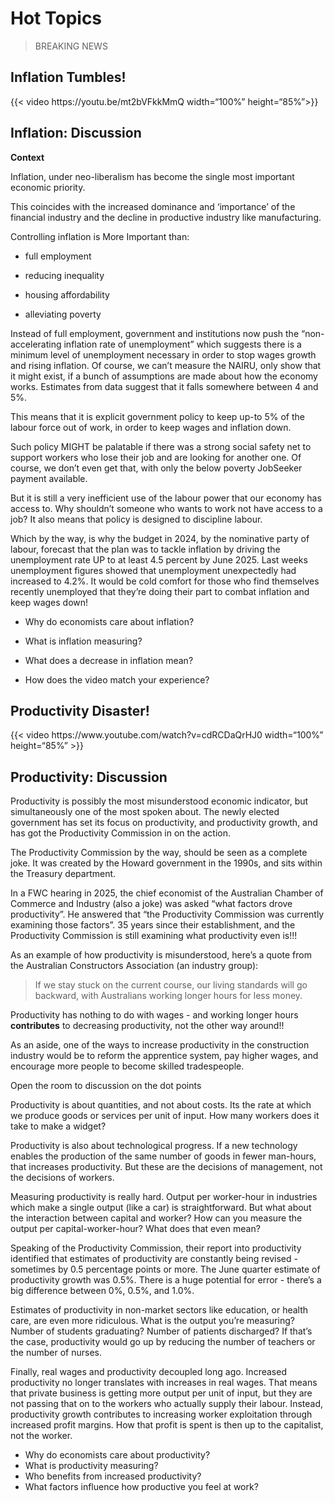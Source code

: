 # Hot Topics

> BREAKING NEWS

## Inflation Tumbles!

{{< video https://youtu.be/mt2bVFkkMmQ width="100%" height="85%">}}

## Inflation: Discussion

::: notes
**Context**

Inflation, under neo-liberalism has become the single most important economic priority.

This coincides with the increased dominance and 'importance' of the financial industry and the decline in productive industry like manufacturing.

Controlling inflation is More Important than:

-   full employment

-   reducing inequality

-   housing affordability

-   alleviating poverty

Instead of full employment, government and institutions now push the "non-accelerating inflation rate of unemployment" which suggests there is a minimum level of unemployment necessary in order to stop wages growth and rising inflation. Of course, we can't measure the NAIRU, only show that it might exist, if a bunch of assumptions are made about how the economy works. Estimates from data suggest that it falls somewhere between 4 and 5%.

This means that it is explicit government policy to keep up-to 5% of the labour force out of work, in order to keep wages and inflation down.

Such policy MIGHT be palatable if there was a strong social safety net to support workers who lose their job and are looking for another one. Of course, we don't even get that, with only the below poverty JobSeeker payment available.

But it is still a very inefficient use of the labour power that our economy has access to. Why shouldn't someone who wants to work not have access to a job? It also means that policy is designed to discipline labour.

Which by the way, is why the budget in 2024, by the nominative party of labour, forecast that the plan was to tackle inflation by driving the unemployment rate UP to at least 4.5 percent by June 2025. Last weeks unemployment figures showed that unemployment unexpectedly had increased to 4.2%. It would be cold comfort for those who find themselves recently unemployed that they're doing their part to combat inflation and keep wages down!
:::

::: incremental
-   Why do economists care about inflation?

-   What is inflation measuring?

-   What does a decrease in inflation mean?

-   How does the video match your experience?
:::

## Productivity Disaster!

{{< video https://www.youtube.com/watch?v=cdRCDaQrHJ0 width="100%" height="85%" >}}

## Productivity: Discussion

::: notes
Productivity is possibly the most misunderstood economic indicator, but simultaneously one of the most spoken about. The newly elected government has set its focus on productivity, and productivity growth, and has got the Productivity Commission in on the action.

The Productivity Commission by the way, should be seen as a complete joke. It was created by the Howard government in the 1990s, and sits within the Treasury department.

In a FWC hearing in 2025, the chief economist of the Australian Chamber of Commerce and Industry (also a joke) was asked "what factors drove productivity". He answered that "the Productivity Commission was currently examining those factors". 35 years since their establishment, and the Productivity Commission is still examining what productivity even is!!!

As an example of how productivity is misunderstood, here's a quote from the Australian Constructors Association (an industry group):

> If we stay stuck on the current course, our living standards will go backward, with Australians working longer hours for less money.

Productivity has nothing to do with wages - and working longer hours **contributes** to decreasing productivity, not the other way around!!

As an aside, one of the ways to increase productivity in the construction industry would be to reform the apprentice system, pay higher wages, and encourage more people to become skilled tradespeople.

Open the room to discussion on the dot points

Productivity is about quantities, and not about costs. Its the rate at which we produce goods or services per unit of input. How many workers does it take to make a widget?

Productivity is also about technological progress. If a new technology enables the production of the same number of goods in fewer man-hours, that increases productivity. But these are the decisions of management, not the decisions of workers.

Measuring productivity is really hard. Output per worker-hour in industries which make a single output (like a car) is straightforward. But what about the interaction between capital and worker? How can you measure the output per capital-worker-hour? What does that even mean?

Speaking of the Productivity Commission, their report into productivity identified that estimates of productivity are constantly being revised - sometimes by 0.5 percentage points or more. The June quarter estimate of productivity growth was 0.5%. There is a huge potential for error - there's a big difference between 0%, 0.5%, and 1.0%.

Estimates of productivity in non-market sectors like education, or health care, are even more ridiculous. What is the output you're measuring? Number of students graduating? Number of patients discharged? If that's the case, productivity would go up by reducing the number of teachers or the number of nurses.

Finally, real wages and productivity decoupled long ago. Increased productivity no longer translates with increases in real wages. That means that private business is getting more output per unit of input, but they are not passing that on to the workers who actually supply their labour. Instead, productivity growth contributes to increasing worker exploitation through increased profit margins. How that profit is spent is then up to the capitalist, not the worker.
:::

::: incremental
-   Why do economists care about productivity?
-   What is productivity measuring?
-   Who benefits from increased productivity?
-   What factors influence how productive you feel at work?
:::
